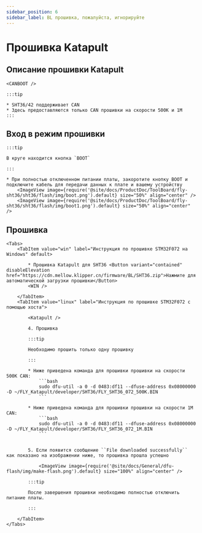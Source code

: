 ```yaml
---
sidebar_position: 6
sidebar_label: BL прошивка, пожалуйста, игнорируйте
---
```





# Прошивка Katapult

## Описание прошивки Katapult

    <CANBOOT />

    :::tip

    * SHT36/42 поддерживает CAN
    * Здесь предоставляются только CAN прошивки на скорости 500K и 1M
    :::

## Вход в режим прошивки

    :::tip

    В круге находится кнопка `BOOT`

    :::

    * При полностью отключенном питании платы, закоротите кнопку BOOT и подключите кабель для передачи данных к плате и вашему устройству
        <ImageView image={require('@site/docs/ProductDoc/ToolBoard/fly-sht36/sht36/flash/img/boot.png').default} size="50%" align="center" />
        <ImageView image={require('@site/docs/ProductDoc/ToolBoard/fly-sht36/sht36/flash/img/boot1.png').default} size="50%" align="center" />

## Прошивка

    <Tabs>
        <TabItem value="win" label="Инструкция по прошивке STM32F072 на Windows" default>

            * Прошивка Katapult для SHT36 <Button variant="contained" disableElevation href="https://cdn.mellow.klipper.cn/firmware/BL/SHT36.zip">Нажмите для автоматической загрузки прошивки</Button>
            <WIN />
            
        </TabItem>
        <TabItem value="linux" label="Инструкция по прошивке STM32F072 с помощью хоста">

            <Katapult />

            4. Прошивка

            :::tip

            Необходимо прошить только одну прошивку

            :::

            * Ниже приведена команда для прошивки прошивки на скорости 500K CAN:
                ```bash
                sudo dfu-util -a 0 -d 0483:df11 --dfuse-address 0x08000000 -D ~/FLY_Katapult/developer/SHT36/FLY_SHT36_072_500K.BIN
                ```
                       
            * Ниже приведена команда для прошивки прошивки на скорости 1M CAN:
                ```bash
                sudo dfu-util -a 0 -d 0483:df11 --dfuse-address 0x08000000 -D ~/FLY_Katapult/developer/SHT36/FLY_SHT36_072_1M.BIN
                ```


            5. Если появится сообщение ``File downloaded successfully`` как показано на изображении ниже, то прошивка прошла успешно

                <ImageView image={require('@site/docs/General/dfu-flash/img/make-flash.png').default} size="100%" align="center" />

            :::tip

            После завершения прошивки необходимо полностью отключить питание платы.

            :::

        </TabItem>
    </Tabs>